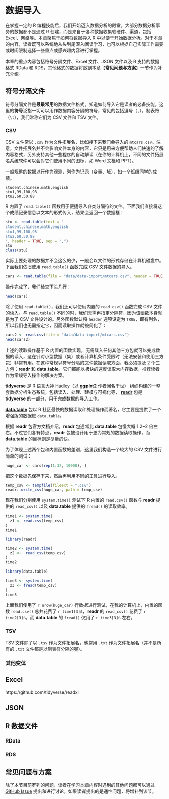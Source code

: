 # 数据导入 {#import}

在掌握一定的 R 编程技能后，我们开始迈入数据分析的殿堂。大部分数据分析事务的数据都不是通过 R 创建，而是来自于各种数据收集软硬件、渠道，包括 Excel、网络等。本章聚焦于如何将数据导入 R 中以便于开始数据分析。对于本章的内容，读者既可以系统地从头到尾深入阅读学习，也可以根据自己实际工作需要或时间限制选择一些重点或感兴趣内容进行掌握。

本章的重点内容包括符号分隔文件、Excel 文件、JSON 文件以及 R 支持的数据格式 RData 和 RDS，其他格式的数据将放到本章【**常见问题与方案**】一节作为补充介绍。

## 符号分隔文件

符号分隔文件是**最最常用**的数据文件格式，知道如何导入它是读者的必备技能。这里的**符号**泛指一切可以用作数据内容分隔的符号，常见的包括逗号（`,`），制表符（`\t`），我们常称它们为 CSV 文件和 TSV 文件。

### CSV

CSV 文件常以 `.csv` 作为文件拓展名，比如接下来我们会导入的 `mtcars.csv`。注意，文件拓展名并不会影响文件本身的内容，它只是用来方便帮助人们快速的了解内容格式，另外支持其他一些程序的自动解读（在你的计算机上，不同的文件拓展名系统软件可以会对它们使用不同的图标，如 Word 文档和 PPT）。

一般规整的数据以行作为观测，列作为记录（变量、域），如一个班级同学的成绩。

```
student,chinese,math,english
stu1,99,100,98
stu2,60,50,88
```

R 内置了 `read.table()` 函数用于便捷导入各类分隔符的文件。下面我们直接将这个成绩记录信息以文本的形式传入，结果会返回一个数据框：

```r
stu <- read.table(text = "
student,chinese,math,english
stu1,99,100,98
stu2,60,50,88
", header = TRUE, sep = ",")
stu
class(stu)
```

实际上要处理的数据并不会这么的少，一般会以文件的形式存储在计算机磁盘中。下面我们依旧使用 `read.table()` 函数完成 CSV 文件数据的导入。


```r
cars <- read.table(file = "data/data-import/mtcars.csv", header = TRUE, sep = ",")
```

操作完成了，我们检查下头几行：

```r
head(cars)
```

除了使用 `read.table()`，我们还可以使用内置的 `read.csv()` 函数完成 CSV 文件的读入。与 `read.table()` 不同的时，我们无需再指定分隔符，因为该函数本身就是为了 CSV 文件设计的。另外函数默认将 `header` 选项设定为 `TRUE`，即有列名，所以我们也无需指定它，因而读取操作就被简化了：

```r
cars2 <- read.csv(file = "data/data-import/mtcars.csv")
head(cars2)
```

上述的读取操作基于 R 内置的函数实现，无需载入任何其他三方包就可以完成数据的读入，这在针对小型数据（集）或者计算机条件受限时（无法安装和使用三方包）非常有用。在这种常规以符号分隔的文件数据读取方面，我必须提及 2 个三方包：**readr** 和 **data.table**。它们都能以极快的速度读取大内存数据，推荐读者作为常规导入操作的解决方案。

[**tidyverse**](https://github.com/tidyverse/) 是 R 语言大神 [Hadley](https://github.com/hadley)（以 **ggplot2** 作者闻名于世） 组织构建的一整套数据分析生态系统，包括读入、处理、建模与可视化等， [**readr**](https://github.com/tidyverse/readr) 包是 **tidyverse** 的一部分，用于完成数据的导入工作。

[**data.table**](https://github.com/Rdatatable/data.table) 包以 R 社区最快的数据读取和处理操作而著名，它主要是提供了一个增强版的数据框 `data.table`。

根据 **readr** 包官方文档介绍，**readr** 包通常比 **data.table** 包慢大概 1.2~2 倍左右。不过它们各有特点，**readr** 包被设计用于更为常规的数据读取操作，而 **data.table** 的目标则是尽量的快。

为了体现上述两个包和内置函数的差别，这里我们构造一个较大的 CSV 文件进行简单的测试：

```r
huge_car <- cars[rep(1:32, 10000), ]
```

把这个数据先保存下来，然后再利用不同的工具进行导入。

```r
temp_csv <- tempfile(fileext = ".csv")
readr::write_csv(huge_car, path = temp_csv)
```

现在我们分别使用 `system.time()` 测试下 R 内置的 `read.csv()` 函数与 **readr** 提供的 `read_csv()` 以及 **data.table** 提供的 `fread()` 的读取效率。

```r
time1 <- system.time(
  z1 <- read.csv(temp_csv)
)
time1
```

```r
library(readr)

time2 <- system.time(
  z2 <-  read_csv(temp_csv)
)
time2
```

```r
library(data.table)

time3 <- system.time(
  z3 <- fread(temp_csv)
)
time3
```

上面我们使用了 `r nrow(huge_car)` 行数据进行测试，在我的计算机上，内置的函数 `read.csv()` 总共花费了 `r time1[3]`s，**readr** 的 `read_csv()` 花费了 `r time2[3]`s，而 **data.table** 的 `fread()` 仅用了 `r time3[3]`s 左右。

### TSV

TSV 文件除了以 `.tsv` 作为文件拓展名，也常用 `.txt` 作为文件拓展名（并不是所有的 `.txt` 文件都是以制表符分隔的喔）。

### 其他变体

## Excel

https://github.com/tidyverse/readxl

## JSON

## R 数据文件

### RData

### RDS

## 常见问题与方案

除了本节目前罗列的问题，读者在学习本章内容时遇到的其他问题都可以通过 [GitHub Issue](https://github.com/ShixiangWang/geek-r-tutorial/issues) 提出和进行讨论。如果读者提出的是通性问题，将增补到该节。